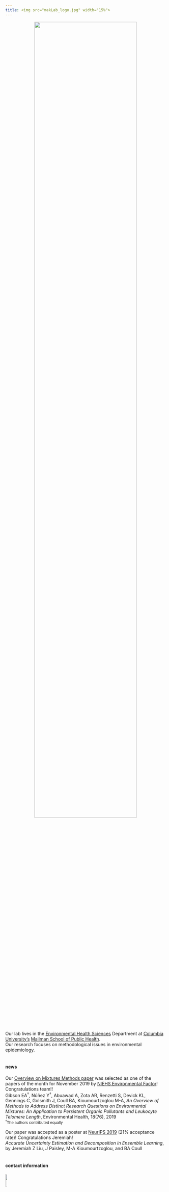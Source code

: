 ```yaml
---
title: <img src="makLab_logo.jpg" width="15%">
---
```


<!-- ### About our lab -->

<center><img src="groupPic3_edited.jpeg" width="80%"></center>

<br>

Our lab lives in the [Environmental Health Sciences](https://www.mailman.columbia.edu/academics/departments/environmental-health-sciences-ehs){target="_blank"} Department at [Columbia University's](https://www.columbia.edu/){target="_blank"} [Mailman School of Public Health](https://www.mailman.columbia.edu/){target="_blank"}. <br>
Our research focuses on methodological issues in environmental epidemiology.
<br>
<br>

#### news

Our [Overview on Mixtures Methods paper](https://ehjournal.biomedcentral.com/articles/10.1186/s12940-019-0515-1){target="_blank"} was selected as one of the papers of the month for November 2019 by [NIEHS Environmental Factor](https://factor.niehs.nih.gov/2019/11/papers/dert/index.htm){target="_blank"}! Congratulations team!! 
<br>
Gibson EA<sup><span>&#8224;</span></sup>, N<span>&#250;&#241;</span>ez Y<sup><span>&#8224;</span></sup>, Abuawad A, Zota AR, Renzetti S, Devick KL, Gennings C, Golsmith J, Coull BA, Kioumourtzoglou M-A, _An Overview of Methods to Address Distinct Research Questions on Environmental Mixtures: An Application to Persistent Organic Pollutants and Leukocyte Telomere Length_, Environmental Health, 18(76), 2019 <br>
<small><sup><span>&#8224;</span></sup>The authors contributed equally</small>


Our paper was accepted as a poster at [NeurIPS 2019](https://nips.cc/Conferences/2019/){target="_blank"} (21% acceptance rate)! Congratulations Jeremiah!
<br>
_Accurate Uncertainty Estimation and Decomposition in Ensemble Learning_, by Jeremiah Z Liu, J Paisley, M-A Kioumourtzoglou, and BA Coull 
<br>
<br>

#### contact information

<img src="makLab_logo.jpg" width="10%">
<br>
[Department of Environmental Health Sciences](https://www.mailman.columbia.edu/become-student/departments/environmental-health-sciences-ehs){target="_blank"}
<br>
[Columbia University Mailman School of Public Health](https://www.mailman.columbia.edu/){target="_blank"}
<br>
722 West 168<sup>th</sup> Street, #1104B
<br>
New York, NY 10032
<br>
<br>


_website last updated: `r format(Sys.Date(), "%m.%d.%Y")`_



